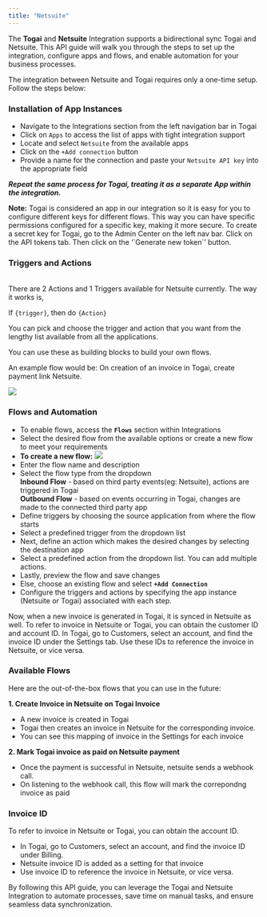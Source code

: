 ```yaml
---
title: "Netsuite"
---
```


The **Togai** and **Netsuite** Integration supports a bidirectional sync  Togai and Netsuite. This API guide will walk you through the steps to set up the integration, configure apps and flows, and enable automation for your business processes.

The integration between Netsuite and Togai requires only a one-time setup. Follow the steps below:

###  Installation of App Instances  
[](#installation-of-app-instances)  
   * Navigate to the Integrations section from the left navigation bar in Togai  
   * Click on `Apps` to access the list of apps with tight integration support  
   * Locate and select `Netsuite` from the available apps  
   * Click on the `+Add connection` button  
   * Provide a name for the connection and paste your `Netsuite API key` into the appropriate field

**_Repeat the same process for Togai, treating it as a separate App within the integration._**

  
**Note:** Togai is considered an app in our integration so it is easy for you to configure different keys for different flows. This way you can have specific permissions configured for a specific key, making it more secure. To create a secret key for Togai, go to the Admin Center on the left nav bar. Click on the API tokens tab. Then click on the ‘\`Generate new token\`’ button.
###  Triggers and Actions
[](#triggers-and-actions)  
There are 2 Actions and 1 Triggers available for Netsuite currently. The way it works is,

If `{trigger}`, then do `{Action}`

You can pick and choose the trigger and action that you want from the lengthy list available from all the applications. 

You can use these as building blocks to build your own flows.

An example flow would be: On creation of an invoice in Togai, create payment link Netsuite. 

![](/docs/integrations/images/netsuite-actions.png) 
###  Flows and Automation
* To enable flows, access the **`Flows`** section within Integrations
* Select the desired flow from the available options or create a new flow to meet your requirements
* **To create a new flow:**
![](/docs/integrations/images/d3f89f5-image.png) 
* Enter the flow name and description
* Select the flow type from the dropdown  
**Inbound Flow** \- based on third party events(eg: Netsuite), actions are triggered in Togai  
**Outbound Flow** \- based on events occurring in Togai, changes are made to the connected third party app
* Define triggers by choosing the source application from where the flow starts
* Select a predefined trigger from the dropdown list
* Next, define an action which makes the desired changes by selecting the destination app
* Select a predefined action from the dropdown list. You can add multiple actions.
* Lastly, preview the flow and save changes
* Else, choose an existing flow and select **`+Add Connection`**
* Configure the triggers and actions by specifying the app instance (Netsuite or Togai) associated with each step.

Now, when a new invoice is generated in Togai, it is synced in Netsuite as well. To refer to invoice in Netsuite or Togai, you can obtain the customer ID and account ID. In Togai, go to Customers, select an account, and find the invoice ID under the Settings tab. Use these IDs to reference the invoice in Netsuite, or vice versa.

###  Available Flows

Here are the out-of-the-box flows that you can use in the future: 

**1\. Create Invoice in Netsuite on Togai Invoice**

* A new invoice is created in Togai
* Togai then creates an invoice in Netsuite for the corresponding invoice.
* You can see this mapping of invoice in the Settings for each invoice

**2\. Mark Togai invoice as paid on Netsuite payment**

* Once the payment is successful in Netsuite, netsuite sends a webhook call.
* On listening to the webhook call, this flow will mark the correpondng invoice as paid

###  Invoice ID

To refer to invoice in Netsuite or Togai, you can obtain the account ID.

* In Togai, go to Customers, select an account, and find the  invoice ID under Billing.
* Netsuite invoice ID is added as a setting for that invoice
* Use invoice ID to reference the invoice in Netsuite, or vice versa.

By following this API guide, you can leverage the Togai and Netsuite Integration to automate processes, save time on manual tasks, and ensure seamless data synchronization.